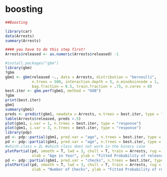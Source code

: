 # boosting


```r

##Boosting

library(car)
data(Arrests)
summary(Arrests)

#### you have to do this step first!
Arrests$released <- as.numeric(Arrests$released) -1

#install.packages("gbm")
library(gbm)
?gbm
gbm1 <- gbm(released ~., data = Arrests, distribution = "bernoulli",
            n.trees = 500, interaction.depth = 5, n.minobsinnode = 1,
            bag.fraction = 0.5, train.fraction = .75, n.cores = 8)
best.iter <- gbm.perf(gbm1, method = "OOB")
?gbm
print(best.iter)
gbm1
summary(gbm1)
preds <- predict(gbm1, newdata = Arrests, n.trees = best.iter, type = "response")
table(Arrests$released, preds >.5)
plot(gbm1, i.var = 1, n.trees = best.iter, type = "response")
plot(gbm1, i.var = 3, n.trees = best.iter, type = "response")
library(pdp)
pd <- pdp::partial(gbm1, pred.var = "age", n.trees = best.iter, type = "classification")
pd <- pdp::partial(gbm1, pred.var = "age", n.trees = best.iter, type = "classification")
#which.class = 2L #which class does not work in the binary case
plotPartial(pd, smooth = T, lwd = 3, chull = T, train = Arrests, rug = T,
            xlab = "Age in Year", ylab = "Fitted Probability of release")
pd <- pdp::partial(gbm1, pred.var = "checks", n.trees = best.iter, type = "classification")
plotPartial(pd, smooth = T, lwd = 3, chull = T, train = Arrests, rug = T,
            xlab = "Number of Checks", ylab = "Fitted Probability of release")


```